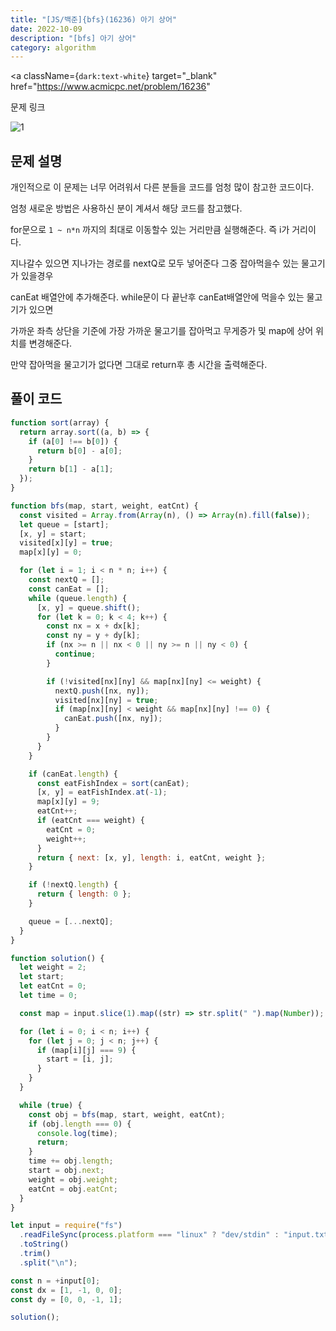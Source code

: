 ---
title: "[JS/백준]{bfs}(16236) 아기 상어"
date: 2022-10-09
description: "[bfs] 아기 상어"
category: algorithm
---

<a
  className={`dark:text-white`}
  target="_blank"
  href="https://www.acmicpc.net/problem/16236"
>
  문제 링크
</a>

![1](https://user-images.githubusercontent.com/75124028/194747858-e5c416c8-fca1-4f80-8b1e-68171e9ed6c6.PNG)

<h2 className={`dark:text-white`}>문제 설명</h2>

개인적으로 이 문제는 너무 어려워서 다른 분들을 코드를 엄청 많이 참고한 코드이다.

엄청 새로운 방법은 사용하신 분이 계셔서 해당 코드를 참고했다.

for문으로 `1 ~ n*n` 까지의 최대로 이동할수 있는 거리만큼 실행해준다. 즉 i가 거리이다.

지나갈수 있으면 지나가는 경로를 nextQ로 모두 넣어준다 그중 잡아먹을수 있는 물고기가 있을경우

canEat 배열안에 추가해준다. while문이 다 끝난후 canEat배열안에 먹을수 있는 물고기가 있으면

가까운 좌측 상단을 기준에 가장 가까운 물고기를 잡아먹고 무게증가 및 map에 상어 위치를 변경해준다.

만약 잡아먹을 물고기가 없다면 그대로 return후 총 시간을 출력해준다.

<h2 className={`dark:text-white`}>풀이 코드</h2>

```js showLineNumbers
function sort(array) {
  return array.sort((a, b) => {
    if (a[0] !== b[0]) {
      return b[0] - a[0];
    }
    return b[1] - a[1];
  });
}

function bfs(map, start, weight, eatCnt) {
  const visited = Array.from(Array(n), () => Array(n).fill(false));
  let queue = [start];
  [x, y] = start;
  visited[x][y] = true;
  map[x][y] = 0;

  for (let i = 1; i < n * n; i++) {
    const nextQ = [];
    const canEat = [];
    while (queue.length) {
      [x, y] = queue.shift();
      for (let k = 0; k < 4; k++) {
        const nx = x + dx[k];
        const ny = y + dy[k];
        if (nx >= n || nx < 0 || ny >= n || ny < 0) {
          continue;
        }

        if (!visited[nx][ny] && map[nx][ny] <= weight) {
          nextQ.push([nx, ny]);
          visited[nx][ny] = true;
          if (map[nx][ny] < weight && map[nx][ny] !== 0) {
            canEat.push([nx, ny]);
          }
        }
      }
    }

    if (canEat.length) {
      const eatFishIndex = sort(canEat);
      [x, y] = eatFishIndex.at(-1);
      map[x][y] = 9;
      eatCnt++;
      if (eatCnt === weight) {
        eatCnt = 0;
        weight++;
      }
      return { next: [x, y], length: i, eatCnt, weight };
    }

    if (!nextQ.length) {
      return { length: 0 };
    }

    queue = [...nextQ];
  }
}

function solution() {
  let weight = 2;
  let start;
  let eatCnt = 0;
  let time = 0;

  const map = input.slice(1).map((str) => str.split(" ").map(Number));

  for (let i = 0; i < n; i++) {
    for (let j = 0; j < n; j++) {
      if (map[i][j] === 9) {
        start = [i, j];
      }
    }
  }

  while (true) {
    const obj = bfs(map, start, weight, eatCnt);
    if (obj.length === 0) {
      console.log(time);
      return;
    }
    time += obj.length;
    start = obj.next;
    weight = obj.weight;
    eatCnt = obj.eatCnt;
  }
}

let input = require("fs")
  .readFileSync(process.platform === "linux" ? "dev/stdin" : "input.txt")
  .toString()
  .trim()
  .split("\n");

const n = +input[0];
const dx = [1, -1, 0, 0];
const dy = [0, 0, -1, 1];

solution();
```
